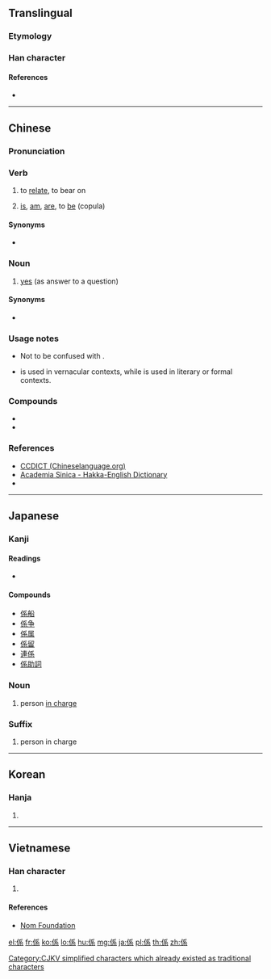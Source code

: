 {{also|系}}
==Translingual==
===Etymology===
{{Han compound|人|系|c1=s|c2=p|ls=psc}}
===Han character===
{{Han char|rn=9|rad=人|as=07|sn=9|four=22293|canj=OHVF|ids=⿰亻系}}

====References====
* {{Han ref|kx=0104.040|dkj=00663|dj=0220.040|hdz=10164.080|uh=4FC2|ud=20418|bh=AB59|bd=43865}}

----

==Chinese==
{{zh-forms|s=系}}

===Pronunciation===
{{zh-pron
|m=xì
|c=hai6
|mn=hē/kè
|h=pfs=he
|cat=v,n
|ma=y
}}

===Verb===
{{zh-verb}}

# to [[relate]], to bear on
# {{lb|zh|formal|literary|classical|Cantonese|Hakka}} [[is]], [[am]], [[are]], to [[be]] (copula)
#: {{zh-x|其 母 係 ^北京人。|His mother '''is''' a native of Beijing.}}
#: {{zh-x|烏龍{lung4-2}茶 係 茶 嘅 一 種。|Oolong tea '''is''' a type of tea.|C-GZ}}

====Synonyms====
* {{sense|copula}} {{zh-l|是}}

===Noun===
{{zh-noun}}

# {{lb|zh|Cantonese|Hakka}} [[yes]] (as answer to a question)

====Synonyms====
* {{zh-l|是}}

===Usage notes===
* {{qualifier|Cantonese}} Not to be confused with {{zh-l|喺|tr=hai2}}.
* {{qualifier|Cantonese|Hakka}} {{lang|zh|係／系}} is used in vernacular contexts, while {{zh-l|是}} is used in literary or formal contexts.

===Compounds===
* {{zh-l|係累/係纍/系累}}
* {{zh-l|係數}}

===References===
* [http://www.chineselanguage.org/dictionaries/?mode=view&module=chardict&query=%E4%BF%82 CCDICT (Chineselanguage.org)]
* [http://minhakka.ling.sinica.edu.tw/bkg/hakyin/search.php?DETAIL=1&LIMIT=id=8143&dbname=su_tian_1&graph=2 Academia Sinica - Hakka-English Dictionary]
* {{R:hak:Lau 1997}}

----

==Japanese==

===Kanji===
{{ja-kanji|grade=3|rs=人07}}

====Readings====
* {{ja-readings|goon=[[げ]] (ge)|kanon=[[けい]] (kei)|kun=[[かかる]] (kakaru), [[つながり]] (tsunagari), [[かかわる]] (kakawaru)}}

====Compounds====
* [[係船]]
* [[係争]]
* [[係属]]
* [[係留]]
* [[連係]]
* [[係助詞]]

===Noun===
{{ja-noun|かかり}}

# person [[in charge]]

===Suffix===
{{ja-pos|がかり|suffix}}

# person in charge

----

==Korean==

===Hanja===
{{ko-hanja|hangeul=계|rv=|mr=kye}}

# {{defn|lang=ko|sort=人07}}

----

==Vietnamese==

===Han character===
{{vi-hantu|[[hệ]], [[hể]], [[hề]], [[hễ]]|rs=人07}}

# {{defn|lang=vi|sort=人07}}

====References====
* [http://nomfoundation.org/common/nom_details.php?codepoint=4fc2 Nom Foundation]

[[Category:CJKV simplified characters which already existed as traditional characters]]

[[el:係]]
[[fr:係]]
[[ko:係]]
[[lo:係]]
[[hu:係]]
[[mg:係]]
[[ja:係]]
[[pl:係]]
[[th:係]]
[[zh:係]]